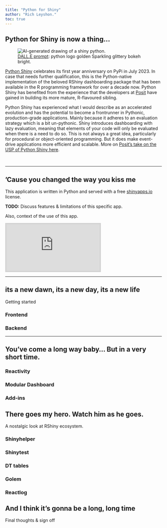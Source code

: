 ```yaml
---
title: "Python for Shiny"
author: "Rich Leyshon."
toc: true
---
```

## Python for Shiny is now a thing...

<figure class=center>
  <img src=www/01-python-shiny/shiny-python.png alt="AI-generated drawing of a shiny python.">
  <figcaption>[DALL.E prompt](https://huggingface.co/spaces/dalle-mini/dalle-mini): python logo golden Sparkling glittery bokeh bright.</figcaption>
</figure>

[Python Shiny](https://pypi.org/project/shiny/) celebrates its first year
anniversary on PyPi in July 2023. In case that needs further qualification, this
is the Python-native implementation of the beloved RShiny dashboarding package
that has been available in the R programming framework for over a decade now. 
Python Shiny has benefited from the experience that the developers at
[Posit](https://posit.co/) have gained in building its more mature,
R-flavoured sibling.

  

Python Shiny has experienced what I would describe as an accelerated evolution
and has the potential to become a frontrunner in Pythonic, production-grade
applications. Mainly because it adheres to an evaluation strategy which is a bit
un-pythonic. Shiny introduces dashboarding with lazy evaluation, meaning that
elements of your code will only be evaluated when there is a need to do so. This
is not always a great idea, particularly for procedural or object-oriented
programming. But it does make event-drive applications more efficient and
scalable. More on [Posit's take on the USP of Python Shiny here](https://posit.co/blog/why-shiny-for-python/).


<br>

***
## 'Cause you changed the way you kiss me



This application is written in Python and served with a free [shinyapps.io](https://www.shinyapps.io/)
license.

<strong>TODO:</strong> Discuss features & limitations of this specific app. 

Also, context of the use of this app.

<div class=centerdiv>
  <iframe src="https://richleysh84.shinyapps.io/pyrosm-cities-app/" title="Python Shiny Open Street Map Application" style="border:0.3em solid lightgray" align=center></iframe>
<div>


***


## its a new dawn, its a new day, its a new life




Getting started

### Frontend

### Backend

***

## You've come a long way baby... But in a very short time. 




### Reactivity


### Modular Dashboard


### Add-ins



## There goes my hero. Watch him as he goes.



A nostalgic look at RShiny ecosystem.

### Shinyhelper

### Shinytest

### DT tables

### Golem

### Reactlog



## And I think it's gonna be a long, long time



Final thoughts & sign off



